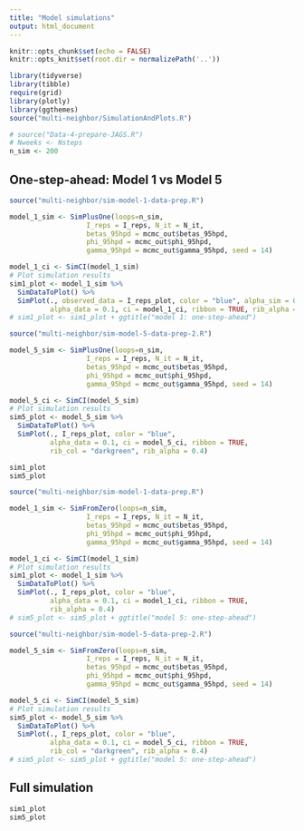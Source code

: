 ```yaml
---
title: "Model simulations"
output: html_document
---
```


```r
knitr::opts_chunk$set(echo = FALSE)
knitr::opts_knit$set(root.dir = normalizePath('..'))

```


```r
library(tidyverse)
library(tibble)
require(grid)
library(plotly)
library(ggthemes)
source("multi-neighbor/SimulationAndPlots.R")

# source("Data-4-prepare-JAGS.R")
# Nweeks <- Nsteps
n_sim <- 200

```

## One-step-ahead: Model 1 vs Model 5
```r
source("multi-neighbor/sim-model-1-data-prep.R")

model_1_sim <- SimPlusOne(loops=n_sim, 
                   I_reps = I_reps, N_it = N_it,
                   betas_95hpd = mcmc_out$betas_95hpd,
                   phi_95hpd = mcmc_out$phi_95hpd,
                   gamma_95hpd = mcmc_out$gamma_95hpd, seed = 14)

model_1_ci <- SimCI(model_1_sim)
# Plot simulation results 
sim1_plot <- model_1_sim %>%
  SimDataToPlot() %>%
  SimPlot(., observed_data = I_reps_plot, color = "blue", alpha_sim = 0.005,
          alpha_data = 0.1, ci = model_1_ci, ribbon = TRUE, rib_alpha = 0.4)
# sim1_plot <- sim1_plot + ggtitle("model 1: one-step-ahead")
```


```r
source("multi-neighbor/sim-model-5-data-prep-2.R")

model_5_sim <- SimPlusOne(loops=n_sim, 
                   I_reps = I_reps, N_it = N_it,
                   betas_95hpd = mcmc_out$betas_95hpd,
                   phi_95hpd = mcmc_out$phi_95hpd,
                   gamma_95hpd = mcmc_out$gamma_95hpd, seed = 14)

model_5_ci <- SimCI(model_5_sim)
# Plot simulation results 
sim5_plot <- model_5_sim %>%
  SimDataToPlot() %>%
  SimPlot(., I_reps_plot, color = "blue",
          alpha_data = 0.1, ci = model_5_ci, ribbon = TRUE,
          rib_col = "darkgreen", rib_alpha = 0.4)

```

```r
sim1_plot
sim5_plot
```



```r
source("multi-neighbor/sim-model-1-data-prep.R")

model_1_sim <- SimFromZero(loops=n_sim, 
                   I_reps = I_reps, N_it = N_it,
                   betas_95hpd = mcmc_out$betas_95hpd,
                   phi_95hpd = mcmc_out$phi_95hpd,
                   gamma_95hpd = mcmc_out$gamma_95hpd, seed = 14)

model_1_ci <- SimCI(model_1_sim)
# Plot simulation results 
sim1_plot <- model_1_sim %>%
  SimDataToPlot() %>%
  SimPlot(., I_reps_plot, color = "blue", 
          alpha_data = 0.1, ci = model_1_ci, ribbon = TRUE,
          rib_alpha = 0.4)
# sim5_plot <- sim5_plot + ggtitle("model 5: one-step-ahead")


```


```r
source("multi-neighbor/sim-model-5-data-prep-2.R")

model_5_sim <- SimFromZero(loops=n_sim, 
                   I_reps = I_reps, N_it = N_it,
                   betas_95hpd = mcmc_out$betas_95hpd,
                   phi_95hpd = mcmc_out$phi_95hpd,
                   gamma_95hpd = mcmc_out$gamma_95hpd, seed = 14)

model_5_ci <- SimCI(model_5_sim)
# Plot simulation results 
sim5_plot <- model_5_sim %>%
  SimDataToPlot() %>%
  SimPlot(., I_reps_plot, color = "blue",
          alpha_data = 0.1, ci = model_5_ci, ribbon = TRUE,
          rib_col = "darkgreen", rib_alpha = 0.4)
# sim5_plot <- sim5_plot + ggtitle("model 5: one-step-ahead")
```

## Full simulation
```r
sim1_plot
sim5_plot

```